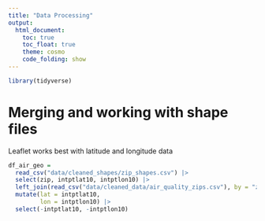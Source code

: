 ```yaml
---
title: "Data Processing"
output: 
  html_document:
    toc: true
    toc_float: true
    theme: cosmo
    code_folding: show
---
```

```r
library(tidyverse)
```

# Merging and working with shape files

Leaflet works best with latitude and longitude data

```r
df_air_geo = 
  read_csv("data/cleaned_shapes/zip_shapes.csv") |> 
  select(zip, intptlat10, intptlon10) |> 
  left_join(read_csv("data/cleaned_data/air_quality_zips.csv"), by = "zip") |> 
  mutate(lat = intptlat10,
         lon = intptlon10) |> 
  select(-intptlat10, -intptlon10)
```



